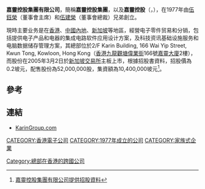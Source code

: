 {{expert}}
'''嘉靈控股集團有限公司'''，簡稱'''嘉靈控股集團'''，以及'''嘉靈控股'''（'''{{lang-en|Karin Technology Holdings Limited}}'''，{{sgx|K29}}），在1977年由[[伍鈺榮|伍鈺榮]]（董事會主席）和[[伍建榮|伍建榮]]（董事會總裁）兄弟創立。

現時主要业务是在[[香港|香港]]、[[中國內地|中國內地]]、[[新加坡|新加坡]]等地區，經營电子零件贸易和分销，包括提供电子产品和电器的集成电路软件应用设计方案，及科技资讯基础设施服务和电脑数据储存管理方案，其總部位於2/F Karin Building, 166 Wai Yip Street, Kwun Tong, Kowloon, Hong Kong（[[香港|香港]][[九龍|九龍]][[觀塘|觀塘]][[偉業街|偉業街]]166號[[嘉靈大廈|嘉靈大廈]]2樓），而股份在2005年3月2日於[[新加坡交易所|新加坡交易所]]主板上市，根據招股書資料，招股價為0.2坡元，配售股份為52,000,000股，集資額為10,400,000坡元<ref>[http://info.sgx.com/webipo.nsf/IPOAttachmentsName/KARIN%20TECHNOLOGY%20HLDGS%20LIMITED/$File/Karin-Fina%20Prospectusl-Clean.pdf 嘉靈控股集團有限公司提供招股資料]{{dead link|date=2018年5月 |bot=InternetArchiveBot |fix-attempted=yes }}</ref>。

==參考==
{{reflist}}

==連結==
*[http://www.karingroup.com KarinGroup.com]{{Wayback|url=http://www.karingroup.com/ |date=20201201054749 }}

[[CATEGORY:香港電子公司|CATEGORY:香港電子公司]]
[[CATEGORY:1977年成立的公司|CATEGORY:1977年成立的公司]]
[[CATEGORY:家族式企業|CATEGORY:家族式企業]]
[[Category:總部在香港的跨國公司|Category:總部在香港的跨國公司]]